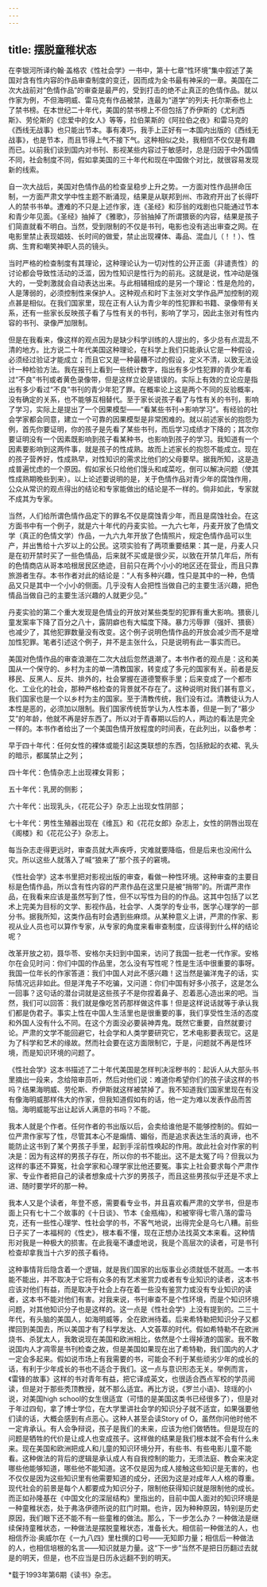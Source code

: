```yaml
---
---
---
```

title: 摆脱童稚状态
---

在李银河所译约翰·盖格农《性社会学》一书中，第十七章“性环境”集中叙述了美国对含有性内容的作品审查制度的变迁，因而成为全书最有神采的一章。美国在二次大战前对“色情作品”的审查是最严的，受到打击的绝不止真正的色情作品。就以作家为例，不但海明威、雷马克有作品被禁，连最为“道学”的列夫·托尔斯泰也上了禁书榜。在本世纪二十年代，美国的禁书榜上不但包括了乔伊斯的《尤利西斯》、劳伦斯的《恋爱中的女人》等等，拉伯莱斯的《阿拉伯之夜》和雷马克的《西线无战事》也只能出节本。事有凑巧，我手上正好有一本国内出版的《西线无战事》，也是节本，而且节得上气不接下气。这种相似之处，我相信不仅仅是有趣而已。以前我们谈到国内对书刊、影视某些内容过于敏感时，总是归因于中外国情不同，社会制度不同，假如拿美国的三十年代和现在中国做个对比，就很容易发现新的线索。

自一次大战后，美国对色情作品的检查呈稳步上升之势。一方面对性作品拼命压制，一方面严肃文学中性主题不断涌现，结果是从联邦到州、市政府开出了长得吓人的禁书书单。遭难的不只是上述作家，连《圣经》和莎翁的戏剧也只能通过节本和青少年见面。《圣经》抽掉了《雅歌》，莎翁抽掉了所谓猥亵的内容，结果是孩子们简直就看不明白。当然，受到限制的不仅是书刊，电影也没有逃出审查之网。在电影里禁止表现娼妓、长时间的做爱，禁止出现裸体、毒品、混血儿（！！）、性病、生育和嘲笑神职人员的镜头。

当时严格的检查制度有其理论，这种理论认为一切对性的公开正面（非谴责性）的讨论都会导致性活动的泛滥，因为性知识是性行为的前兆。这就是说，性冲动是强大的，一受刺激就会自动表达出来。与此相辅相成的是另一个理论：性是危险的，人是薄弱的，必须控制性来保护人。这种观点和时下主张对文学作品严加控制的观点甚是相似。在我们国家里，现在正有人认为青少年的性犯罪和书籍、录像带有关系，还有一些家长反映孩子看了与性有关的书刊，影响了学习，因此主张对有性内容的书刊、录像严加限制。

但是在我看来，像这样的观点因为是缺少科学训练的人提出的，多少总有点混乱不清的地方。比方说二十年代美国这种理论，在科学上我们只能承认它是一种假设，必须经过验证才能成立；而且它又是一种最糟不过的假设，定义不清，以致无法设计一种检验方法。我在报刊上看到一些统计数字，指出有多少性犯罪的青少年看过“不良”书刊或者黄色录像带，但是这样立论是错误的。实际上有效的立论应是指出有多少看过“不良”书刊的青少年犯了罪。在概率论上这是两个不同的反验概率，没有确定的关系，也不能够互相替代。至于家长说孩子看了与性有关的书刊，影响了学习，实际上是提出了一个因果模型——“看某些书刊→影响学习”。有经验的社会学家都会同意，建立一个可靠的因果模型是非常困难的。就以前述家长的抱怨为例，首先你要证明，你的孩子是先看了某些书刊，而后学习成绩才下降的；其次你要证明没有一个因素既影响到孩子看某种书，也影响到孩子的学习。我知道有一个因素要影响到这两件事，就是孩子的性成熟。故而上述家长的抱怨不能成立。现在的孩子营养好，性成熟早，对性知识的需求比他们的父母要早。据我所知，这是造成普遍忧虑的一个原因。假如家长只给他们馒头和咸菜吃，倒可以解决问题（使其性成熟期晚些到来）。以上论述要说明的是，关于色情作品对青少年的腐蚀作用，公众从常识的观点得出的结论和专家能做出的结论是不一样的。倘非如此，专家就不成其为专家。

当然，人们给所谓色情作品定下的罪名不仅是腐蚀青少年，而且是腐蚀社会。在这方面书中有一个例子，就是六十年代的丹麦实验。一九六七年，丹麦开放了色情文学（真正的色情文学）作品，一九六九年开放了色情照片，规定色情作品可以生产，并出售给十六岁以上的公民。这项实验有了两项重要结果：其一是，丹麦人只是在初开禁时买了一些色情品，后来就不买或是很少买，以致在开禁几年后，所有的色情商店从哥本哈根居民区绝迹，目前只在两个小小的地区还在营业，而且只靠旅游者生存。本书作者对此的结论是：“人有多种兴趣，性只是其中的一种，色情品又只是其中一个小小的侧面。几乎没有人会把性当做自己的主要生活兴趣，把色情品当做自己的主要生活兴趣的人就更少见。”

丹麦实验的第二个重大发现是色情业的开放对某些类型的犯罪有重大影响。猥亵儿童发案率下降了百分之八十，露阴癖也有大幅度下降。暴力污辱罪（强奸、猥亵）也减少了，其他犯罪数量没有改变。这个例子说明色情作品的开放会减少而不是增加性犯罪。笔者引述这个例子，并不是主张什么，只是说明有此一事实而已。

美国对色情作品的审查浪潮在二次大战后忽然退潮了。本书作者的观点是：这和美国从一个保守的、乡村为主的单一清教国家，转变成了多元的国家有关。前者是反移民、反黑人、反共、排外的，社会掌握在道德警察手里；后来变成了一个都市化、工业化的社会，那种严格检查的背景就不存在了。这种说明对我们甚有意义，我们国家也是一个以乡村为主的国家。至于清教传统，我们没有过。清教徒认为人本性是恶的，必须加以限制。我们国家传统哲学认为人性本善，但是一到了“慕少艾”的年龄，他就不再是好东西了。所以对于青春期以后的人，两边的看法是完全一样的。本书作者给出了一个美国色情开放程度的时间表，在此列出，以备参考：

早于四十年代：任何女性的裸体或能引起这类联想的东西，包括掀起的衣裙、乳头的暗示，都属禁止之列；

四十年代：色情杂志上出现裸女背影；

五十年代：乳房的侧影；

六十年代：出现乳头，《花花公子》杂志上出现女性阴部；

七十年代：男性生殖器出现在《维瓦》和《花花女郎》杂志上，女性的阴唇出现在《阁楼》和《花花公子》杂志上。

每当杂志走得更远时，审查员就大声疾呼，灾难就要降临，但是后来也没闹什么灾。所以这些人就落入了喊“狼来了”那个孩子的窘境。

《性社会学》这本书里把对影视出版的审查，看做一种性环境。这种审查的主要目标是色情作品，所以含有性内容的严肃作品在这里只是被“捎带”的。所谓严肃作品，在我看来应该是虽然写到了性，但不以写性为目的的作品。这其中包括了以艺术上完美为目标的文学、影视作品，社会学、人类学的专业书，医学心理学的一部分书。据我所知，这类作品有时会遇到些麻烦。从某种意义上讲，严肃的作家、影视从业人员也可以算作专家，从专家的角度来看审查制度，应该得到什么样的结论呢？

改革开放之初，聂华苓、安格尔夫妇到中国来，访问了我国一批老一代作家。安格尔在会见时问：你们中国的作品里，怎么没有写性呢？性是生活中很重要的事呀。我国一位年长的作家答道：我们中国人对此不感兴趣！这当然是骗洋鬼子的话，实际情况远非如此。但是洋鬼子不吃骗，又问道：你们中国有好多小孩子，这是怎么一回事？这句话的潜台词就是这些孩子不是你捏着鼻子、忍着恶心造出来的吧。当然，我们可以回答：我们就是像吃苦药那样做这件事！但是这样说话就等于承认我们都是伪君子。事实上性在中国人生活里也是很重要的事，我们享受性生活的态度和外国人没有什么不同。在这个方面没必要装神弄鬼。既然它重要，自然就要讨论。严肃的文学不能回避它，社会学和人类学要研究它，艺术电影要表现它。这是为了科学和艺术的缘故。然而社会要在这方面限制它，于是，问题就不再是性环境，而是知识环境的问题了。

《性社会学》这本书描述了二十年代美国是怎样判决淫秽书的：起诉人从大部头书里摘出一段来，念给陪审员听，然后对他们说：难道你希望你们的孩子读这样的书吗？结果海明威、劳伦斯、乔伊斯就这样被禁掉了。我不知道我们国家里现在有没有像海明威那样伟大的作家，但我知道假如有的话，他一定为难以发表作品而苦恼。海明威能写出让起诉人满意的书吗？不能。

我本人就是个作者。任何作者的书出版以后，会卖给谁他是不能够控制的。假如一位严肃作家写了性，尽管其本心不是煽情、媚俗，而是追求表达生活的真谛，也不能防止这书到了某个男孩子手里，起到手淫前性唤起的作用。故此社会对作家的判决是：因为有这样的男孩子存在，所以你的书不能出。这不是太冤了吗？但我以为这样的事还不算冤，社会学家和心理学家比他还要冤。事实上社会要求每个严肃作家、专业作者把自己的读者想象成十六岁的男孩子，而且这些男孩似乎还是不求上进、随时要学坏的那一种。

我本人又是个读者，年登不惑，需要看专业书，并且喜欢看严肃的文学书，但是市面上只有七十二个故事的《十日谈》、节本《金瓶梅》，和被宰得七零八落的雷马克，还有一些性心理学、性社会学的书，不客气地说，出得完全是乌七八糟。前些日子买了一本福柯的《性史》，根本看不懂，现在正想办法找英文本来看。这种情形对我是一种极大的损害。在此我毫不谦虚地说，我是个高层次的读者，可是书刊检查却拿我当十六岁的孩子看待。

这种事情背后隐含着一个逻辑，就是我们国家的出版事业必须就低不就高。一本书能不能出，并不取决于它将有众多的有艺术鉴赏力或者有专业知识的读者，这本书应该对他们有益，而是取决于社会上存在着一些没有鉴赏力或没有专业知识的读者，这本书不能对他们有害。对我来说，书刊审查不是个性环境，而是个知识环境问题，对其他知识分子也是这样的。这一点是《性社会学》上没有提到的。二三十年代，有头脑的美国人，如海明威等，全在欧洲待着。后来希特勒把知识分子又都撵回到美国去，所以美国才有了科学发达、人文荟萃的时代。假如希特勒不在欧洲烧书、杀犹太人，我敢说现在美国和欧洲相比，依然是个土得掉渣的国家。我不敢说国内人才凋零是书刊检查之故，但是美国如果现在出了希特勒，我们国内的人才一定会多起来。假如说市场上有我需要的书，可能会不利于某些顽劣少年的成长的话，有利于少年成长的书也不适合于我们。这一点与意识形态无关。举例而言，《雷锋的故事》这样的书对青年有益，把它译成英文，也很适合西点军校的学员阅读，但是对于那些秃顶教授，就不那么适宜。再比方说，《罗兰小语》、琼瑶的小说，对美国high school的女生很适宜（可惜的是美国这类书已经很多了），但是对于年过四旬，拿了博士学位，在大学里讲社会学的知识分子就不适宜，如果强要他们读的话，大概会感到有点恶心。这种人甚至会读Story of O，虽然你问他时他不一定肯承认。有人会争辩说，孩子是我们的未来，应该为他们做牺牲。但是现在的问题是牺牲的代价是让成人也变成孩子。这样做的结果是我们根本就不会有什么未来。现在美国和欧洲把成人和儿童的知识环境分开，有些书、有些电影儿童不能看。这种做法的背后的逻辑是承认成人有自我控制的能力，无须法庭、教会来决定哪些他能够知道，哪些他不能知道。这不仅是因为成人接触这些知识是无害的，也不仅仅是因为这些知识里有他需要知道的成分，还因为这是对成年人人格的尊重。现代社会的前景是每个人都要成为知识分子，限制他获得知识就是限制他的成长。而正如孙隆基在《中国文化的深层结构》里指出的，目前中国人面对的知识环境是一种童稚状态，处于弗洛伊德所说的肛门时期。也许，因为种种原因，特别是历史原因，我们眼下还不能不有一些童稚的做法。那么，下一步怎么办？一种做法是继续保持童稚状态，一种做法是摆脱童稚状态，准备长大。相信前一种做法的人，也相信乔治·奥威尔在《一九八四》里杜撰的口号——无知即力量；相信后一种做法的人，也相信培根的名言——知识就是力量。这“下一步”当然不是把日历翻过去就是的明天，但是，也不应当是日历永远翻不到的明天。

*载于1993年第6期《读书》杂志。